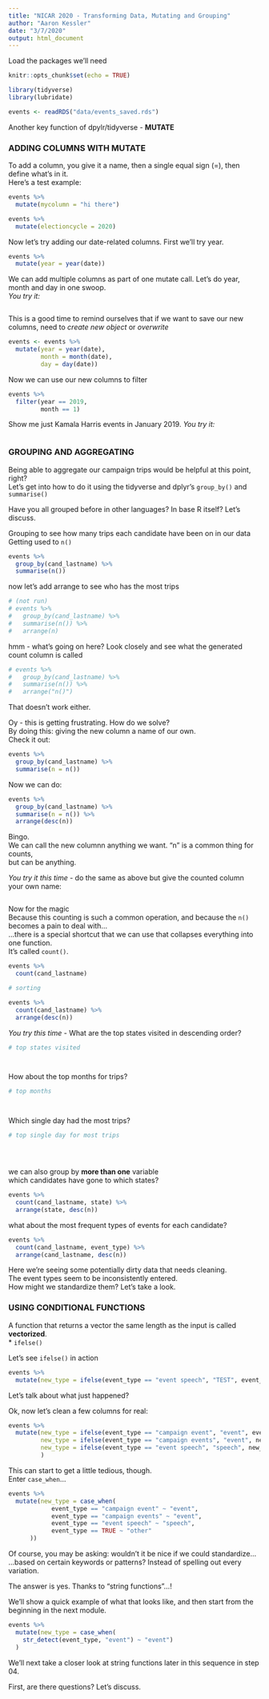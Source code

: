 ```yaml
---
title: "NICAR 2020 - Transforming Data, Mutating and Grouping"
author: "Aaron Kessler"
date: "3/7/2020"
output: html_document
---
```


Load the packages we'll need

```r
knitr::opts_chunk$set(echo = TRUE)

library(tidyverse)
library(lubridate)

events <- readRDS("data/events_saved.rds")

```

Another key function of dpylr/tidyverse - **MUTATE**

### ADDING COLUMNS WITH MUTATE  
  
To add a column, you give it a name, then a single equal sign (=), then define what's in it.  
Here's a test example:

```r
events %>% 
  mutate(mycolumn = "hi there")

```


```r
events %>% 
  mutate(electioncycle = 2020)

```

Now let's try adding our date-related columns.  First we'll try year.

```r
events %>% 
  mutate(year = year(date))

```

We can add multiple columns as part of one mutate call. Let's do year, month and day in one swoop.  
*You try it:*

```r





```


This is a good time to remind ourselves that if we want to save our new columns, need to *create new object* or *overwrite*

```r
events <- events %>% 
  mutate(year = year(date),
         month = month(date),
         day = day(date))

```

Now we can use our new columns to filter

```r
events %>% 
  filter(year == 2019,
         month == 1)

```

Show me just Kamala Harris events in January 2019. *You try it:*


```r




```


### GROUPING AND AGGREGATING  
 
 
Being able to aggregate our campaign trips would be helpful at this point, right?  
Let's get into how to do it using the tidyverse and dplyr's `group_by()` and `summarise()` 
  
Have you all grouped before in other languages? In base R itself?  Let's discuss.  
  
Grouping to see how many trips each candidate have been on in our data  
Getting used to `n()`

```r
events %>% 
  group_by(cand_lastname) %>% 
  summarise(n())

```

now let's add arrange to see who has the most trips

```r
# (not run)  
# events %>% 
#   group_by(cand_lastname) %>% 
#   summarise(n()) %>% 
#   arrange(n)

```

hmm - what's going on here? Look closely and see what the generated count column is called

```r
# events %>% 
#   group_by(cand_lastname) %>% 
#   summarise(n()) %>% 
#   arrange("n()")

```

That doesn't work either.   
  
Oy - this is getting frustrating. How do we solve?  
By doing this: giving the new column a name of our own.  
Check it out:

```r
events %>% 
  group_by(cand_lastname) %>% 
  summarise(n = n()) 

```

Now we can do:

```r
events %>% 
  group_by(cand_lastname) %>% 
  summarise(n = n()) %>% 
  arrange(desc(n))

```

Bingo.  
We can call the new columnn anything we want. "n" is a common thing for counts,  
but can be anything. 
 
*You try it this time* - do the same as above but give the counted column your own name:

```r






```

Now for the magic  
Because this counting is such a common operation, and because the `n()` becomes a pain to deal with...  
...there is a special shortcut that we can use that collapses everything into one function.  
It's called `count()`.

```r
events %>% 
  count(cand_lastname)
```


```r
# sorting

events %>% 
  count(cand_lastname) %>% 
  arrange(desc(n))
```

*You try this time* - What are the top states visited in descending order?

```r
# top states visited




```

How about the top months for trips?

```r
# top months




```

Which single day had the most trips?
```r
# top single day for most trips





```

we can also group by **more than one** variable  
which candidates have gone to which states?

```r
events %>% 
  count(cand_lastname, state) %>% 
  arrange(state, desc(n))

```

what about the most frequent types of events for each candidate?

```r
events %>% 
  count(cand_lastname, event_type) %>% 
  arrange(cand_lastname, desc(n))

```

Here we're seeing some potentially dirty data that needs cleaning.  
The event types seem to be inconsistently entered.  
How might we standardize them? Let's take a look.  

### USING CONDITIONAL FUNCTIONS
  
A function that returns a vector the same length as the input is called **vectorized**.  
* `ifelse()`  
  
Let's see `ifelse()` in action

```r
events %>% 
  mutate(new_type = ifelse(event_type == "event speech", "TEST", event_type)) 

```

Let's talk about what just happened?

Ok, now let's clean a few columns for real:

```r
events %>% 
  mutate(new_type = ifelse(event_type == "campaign event", "event", event_type),
         new_type = ifelse(event_type == "campaign events", "event", new_type),
         new_type = ifelse(event_type == "event speech", "speech", new_type)
         ) 

```

This can start to get a little tedious, though.  
Enter `case_when`...

```r
events %>%
  mutate(new_type = case_when(
            event_type == "campaign event" ~ "event",
            event_type == "campaign events" ~ "event",
            event_type == "event speech" ~ "speech",
            event_type == TRUE ~ "other"
      ))

```

Of course, you may be asking: wouldn't it be nice if we could standardize...  
...based on certain keywords or patterns?  Instead of spelling out every variation.  
  
The answer is yes. Thanks to "string functions"...!  
  
We'll show a quick example of what that looks like, and then start from the beginning in the next module.  

```r
events %>%
  mutate(new_type = case_when(
    str_detect(event_type, "event") ~ "event")
  )

```

We'll next take a closer look at string functions later in this sequence in step 04.
  
First, are there questions? Let's discuss.






